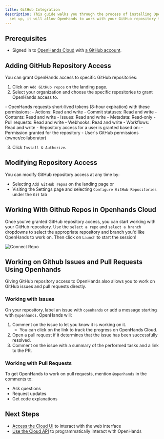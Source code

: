 ```yaml
---
title: GitHub Integration
description: This guide walks you through the process of installing OpenHands Cloud for your GitHub repositories. Once
  set up, it will allow OpenHands to work with your GitHub repository through the Cloud UI or straight from GitHub issues!
---
```


## Prerequisites

- Signed in to [OpenHands Cloud](https://app.all-hands.dev) with [a GitHub account](/usage/cloud/openhands-cloud).

## Adding GitHub Repository Access

You can grant OpenHands access to specific GitHub repositories:

1. Click on `Add GitHub repos` on the landing page.
2. Select your organization and choose the specific repositories to grant OpenHands access to.
<Accordion title="OpenHands permissions">
  - OpenHands requests short-lived tokens (8-hour expiration) with these permissions:
     - Actions: Read and write
     - Commit statuses: Read and write
     - Contents: Read and write
     - Issues: Read and write
     - Metadata: Read-only
     - Pull requests: Read and write
     - Webhooks: Read and write
     - Workflows: Read and write
   - Repository access for a user is granted based on:
     - Permission granted for the repository
     - User's GitHub permissions (owner/collaborator)
</Accordion>

3. Click `Install & Authorize`.

## Modifying Repository Access

You can modify GitHub repository access at any time by:
- Selecting `Add GitHub repos` on the landing page or
- Visiting the Settings page and selecting `Configure GitHub Repositories` under the `Git` tab

## Working With Github Repos in Openhands Cloud

Once you've granted GitHub repository access, you can start working with your GitHub repository. Use the `select a repo`
and `select a branch` dropdowns to select the appropriate repository and branch you'd like OpenHands to work on. Then
click on `Launch` to start the session!

![Connect Repo](/static/img/connect-repo.png)

## Working on Github Issues and Pull Requests Using Openhands

Giving GitHub repository access to OpenHands also allows you to work on GitHub issues and pull requests directly.

### Working with Issues

On your repository, label an issue with `openhands` or add a message starting with
`@openhands`. OpenHands will:
1. Comment on the issue to let you know it is working on it.
   - You can click on the link to track the progress on OpenHands Cloud.
2. Open a pull request if it determines that the issue has been successfully resolved.
3. Comment on the issue with a summary of the performed tasks and a link to the PR.

### Working with Pull Requests

To get OpenHands to work on pull requests, mention `@openhands` in the comments to:
- Ask questions
- Request updates
- Get code explanations

## Next Steps

- [Access the Cloud UI](./cloud-ui) to interact with the web interface
- [Use the Cloud API](./cloud-api) to programmatically interact with OpenHands
